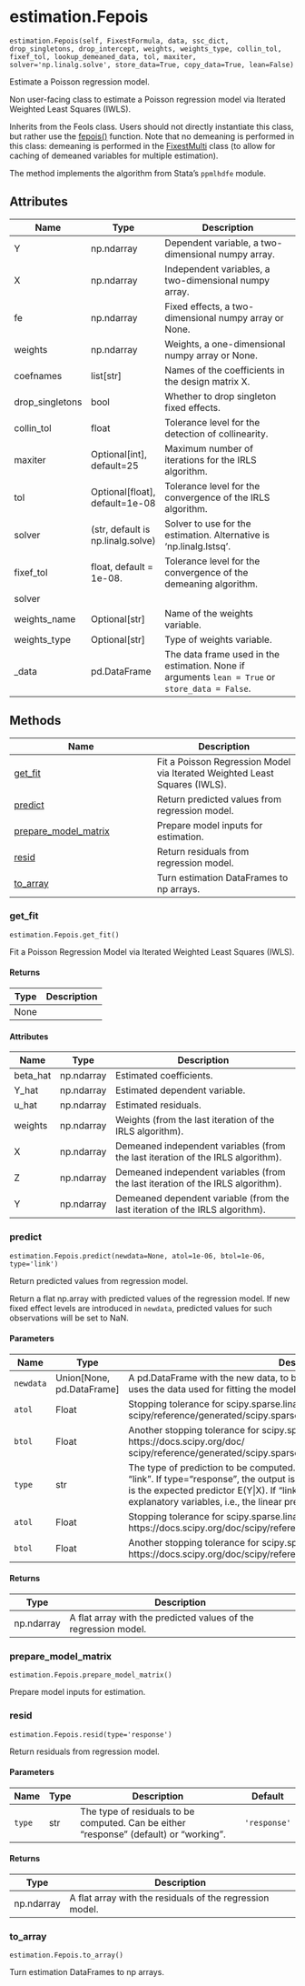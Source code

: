 # estimation.Fepois { #pyfixest.estimation.Fepois }

`estimation.Fepois(self, FixestFormula, data, ssc_dict, drop_singletons, drop_intercept, weights, weights_type, collin_tol, fixef_tol, lookup_demeaned_data, tol, maxiter, solver='np.linalg.solve', store_data=True, copy_data=True, lean=False)`

Estimate a Poisson regression model.

Non user-facing class to estimate a Poisson regression model via Iterated
Weighted Least Squares (IWLS).

Inherits from the Feols class. Users should not directly instantiate this class,
but rather use the [fepois()](/reference/estimation.fepois.qmd) function.
Note that no demeaning is performed in this class: demeaning is performed in the
[FixestMulti](/reference/estimation.fixest_multi.qmd) class (to allow for caching
of demeaned variables for multiple estimation).

The method implements the algorithm from Stata's `ppmlhdfe` module.

## Attributes

| Name            | Type                              | Description                                                                                     |
|-----------------|-----------------------------------|-------------------------------------------------------------------------------------------------|
| Y               | np.ndarray                        | Dependent variable, a two-dimensional numpy array.                                              |
| X               | np.ndarray                        | Independent variables, a two-dimensional numpy array.                                           |
| fe              | np.ndarray                        | Fixed effects, a two-dimensional numpy array or None.                                           |
| weights         | np.ndarray                        | Weights, a one-dimensional numpy array or None.                                                 |
| coefnames       | list\[str\]                       | Names of the coefficients in the design matrix X.                                               |
| drop_singletons | bool                              | Whether to drop singleton fixed effects.                                                        |
| collin_tol      | float                             | Tolerance level for the detection of collinearity.                                              |
| maxiter         | Optional\[int\], default=25       | Maximum number of iterations for the IRLS algorithm.                                            |
| tol             | Optional\[float\], default=1e-08  | Tolerance level for the convergence of the IRLS algorithm.                                      |
| solver          | (str, default is np.linalg.solve) | Solver to use for the estimation. Alternative is 'np.linalg.lstsq'.                             |
| fixef_tol       | float, default = 1e-08.           | Tolerance level for the convergence of the demeaning algorithm.                                 |
| solver          |                                   |                                                                                                 |
| weights_name    | Optional\[str\]                   | Name of the weights variable.                                                                   |
| weights_type    | Optional\[str\]                   | Type of weights variable.                                                                       |
| _data           | pd.DataFrame                      | The data frame used in the estimation. None if arguments `lean = True` or `store_data = False`. |

## Methods

| Name | Description |
| --- | --- |
| [get_fit](#pyfixest.estimation.Fepois.get_fit) | Fit a Poisson Regression Model via Iterated Weighted Least Squares (IWLS). |
| [predict](#pyfixest.estimation.Fepois.predict) | Return predicted values from regression model. |
| [prepare_model_matrix](#pyfixest.estimation.Fepois.prepare_model_matrix) | Prepare model inputs for estimation. |
| [resid](#pyfixest.estimation.Fepois.resid) | Return residuals from regression model. |
| [to_array](#pyfixest.estimation.Fepois.to_array) | Turn estimation DataFrames to np arrays. |

### get_fit { #pyfixest.estimation.Fepois.get_fit }

`estimation.Fepois.get_fit()`

Fit a Poisson Regression Model via Iterated Weighted Least Squares (IWLS).

#### Returns

| Type   | Description   |
|--------|---------------|
| None   |               |

#### Attributes

| Name     | Type       | Description                                                                     |
|----------|------------|---------------------------------------------------------------------------------|
| beta_hat | np.ndarray | Estimated coefficients.                                                         |
| Y_hat    | np.ndarray | Estimated dependent variable.                                                   |
| u_hat    | np.ndarray | Estimated residuals.                                                            |
| weights  | np.ndarray | Weights (from the last iteration of the IRLS algorithm).                        |
| X        | np.ndarray | Demeaned independent variables (from the last iteration of the IRLS algorithm). |
| Z        | np.ndarray | Demeaned independent variables (from the last iteration of the IRLS algorithm). |
| Y        | np.ndarray | Demeaned dependent variable (from the last iteration of the IRLS algorithm).    |

### predict { #pyfixest.estimation.Fepois.predict }

`estimation.Fepois.predict(newdata=None, atol=1e-06, btol=1e-06, type='link')`

Return predicted values from regression model.

Return a flat np.array with predicted values of the regression model.
If new fixed effect levels are introduced in `newdata`, predicted values
for such observations
will be set to NaN.

#### Parameters

| Name      | Type                        | Description                                                                                                                                                                                                                                                                                                        | Default   |
|-----------|-----------------------------|--------------------------------------------------------------------------------------------------------------------------------------------------------------------------------------------------------------------------------------------------------------------------------------------------------------------|-----------|
| `newdata` | Union\[None, pd.DataFrame\] | A pd.DataFrame with the new data, to be used for prediction. If None (default), uses the data used for fitting the model.                                                                                                                                                                                          | `None`    |
| `atol`    | Float                       | Stopping tolerance for scipy.sparse.linalg.lsqr(). See https://docs.scipy.org/doc/     scipy/reference/generated/scipy.sparse.linalg.lsqr.html                                                                                                                                                                     | `1e-6`    |
| `btol`    | Float                       | Another stopping tolerance for scipy.sparse.linalg.lsqr(). See https://docs.scipy.org/doc/     scipy/reference/generated/scipy.sparse.linalg.lsqr.html                                                                                                                                                             | `1e-6`    |
| `type`    | str                         | The type of prediction to be computed. Can be either "response" (default) or "link". If type="response", the output is at the level of the response variable, i.e., it is the expected predictor E(Y\|X). If "link", the output is at the level of the explanatory variables, i.e., the linear predictor X @ beta. | `'link'`  |
| `atol`    | Float                       | Stopping tolerance for scipy.sparse.linalg.lsqr(). See https://docs.scipy.org/doc/scipy/reference/generated/scipy.sparse.linalg.lsqr.html                                                                                                                                                                          | `1e-6`    |
| `btol`    | Float                       | Another stopping tolerance for scipy.sparse.linalg.lsqr(). See https://docs.scipy.org/doc/scipy/reference/generated/scipy.sparse.linalg.lsqr.html                                                                                                                                                                  | `1e-6`    |

#### Returns

| Type       | Description                                                     |
|------------|-----------------------------------------------------------------|
| np.ndarray | A flat array with the predicted values of the regression model. |

### prepare_model_matrix { #pyfixest.estimation.Fepois.prepare_model_matrix }

`estimation.Fepois.prepare_model_matrix()`

Prepare model inputs for estimation.

### resid { #pyfixest.estimation.Fepois.resid }

`estimation.Fepois.resid(type='response')`

Return residuals from regression model.

#### Parameters

| Name   | Type   | Description                                                                            | Default      |
|--------|--------|----------------------------------------------------------------------------------------|--------------|
| `type` | str    | The type of residuals to be computed. Can be either "response" (default) or "working". | `'response'` |

#### Returns

| Type       | Description                                              |
|------------|----------------------------------------------------------|
| np.ndarray | A flat array with the residuals of the regression model. |

### to_array { #pyfixest.estimation.Fepois.to_array }

`estimation.Fepois.to_array()`

Turn estimation DataFrames to np arrays.